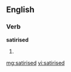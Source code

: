 ==English==

===Verb===
'''satirised'''

# {{past of|[[satirise]]}}

[[mg:satirised]]
[[vi:satirised]]